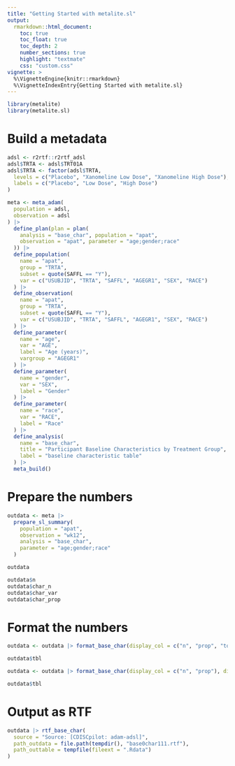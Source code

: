 ```yaml
---
title: "Getting Started with metalite.sl"
output:
  rmarkdown::html_document:
    toc: true
    toc_float: true
    toc_depth: 2
    number_sections: true
    highlight: "textmate"
    css: "custom.css"
vignette: >
  %\VignetteEngine{knitr::rmarkdown}
  %\VignetteIndexEntry{Getting Started with metalite.sl}
---
```


```r
library(metalite)
library(metalite.sl)
```

# Build a metadata
```r
adsl <- r2rtf::r2rtf_adsl
adsl$TRTA <- adsl$TRT01A
adsl$TRTA <- factor(adsl$TRTA,
  levels = c("Placebo", "Xanomeline Low Dose", "Xanomeline High Dose"),
  labels = c("Placebo", "Low Dose", "High Dose")
)

meta <- meta_adam(
  population = adsl,
  observation = adsl
) |>
  define_plan(plan = plan(
    analysis = "base_char", population = "apat",
    observation = "apat", parameter = "age;gender;race"
  )) |>
  define_population(
    name = "apat",
    group = "TRTA",
    subset = quote(SAFFL == "Y"),
    var = c("USUBJID", "TRTA", "SAFFL", "AGEGR1", "SEX", "RACE")
  ) |>
  define_observation(
    name = "apat",
    group = "TRTA",
    subset = quote(SAFFL == "Y"),
    var = c("USUBJID", "TRTA", "SAFFL", "AGEGR1", "SEX", "RACE")
  ) |>
  define_parameter(
    name = "age",
    var = "AGE",
    label = "Age (years)",
    vargroup = "AGEGR1"
  ) |>
  define_parameter(
    name = "gender",
    var = "SEX",
    label = "Gender"
  ) |>
  define_parameter(
    name = "race",
    var = "RACE",
    label = "Race"
  ) |>
  define_analysis(
    name = "base_char",
    title = "Participant Baseline Characteristics by Treatment Group",
    label = "baseline characteristic table"
  ) |>
  meta_build()
```

# Prepare the numbers

```r
outdata <- meta |>
  prepare_sl_summary(
    population = "apat",
    observation = "wk12",
    analysis = "base_char",
    parameter = "age;gender;race"
  )

outdata

outdata$n
outdata$char_n
outdata$char_var
outdata$char_prop
```

# Format the numbers

```r
outdata <- outdata |> format_base_char(display_col = c("n", "prop", "total"), digits_prop = 2)

outdata$tbl
```

```r
outdata <- outdata |> format_base_char(display_col = c("n", "prop"), digits_prop = 3)

outdata$tbl
```

# Output as RTF

```r
outdata |> rtf_base_char(
  source = "Source: [CDISCpilot: adam-adsl]",
  path_outdata = file.path(tempdir(), "base0char111.rtf"),
  path_outtable = tempfile(fileext = ".Rdata")
)
```
